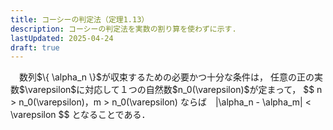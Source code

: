 ```yaml
---
title: コーシーの判定法（定理1.13）
description: コーシーの判定法を実数の割り算を使わずに示す.
lastUpdated: 2025-04-24
draft: true
---
```


<Card title="定理1.13(コーシーの判定法)">
　数列$\{ \alpha_n \}$が収束するための必要かつ十分な条件は，
任意の正の実数$\varepsilon$に対応して１つの自然数$n_0(\varepsilon)$が定まって，
$$
n > n_0(\varepsilon)，m > n_0(\varepsilon) ならば　|\alpha_n - \alpha_m| < \varepsilon
$$
となることである．
</Card>
